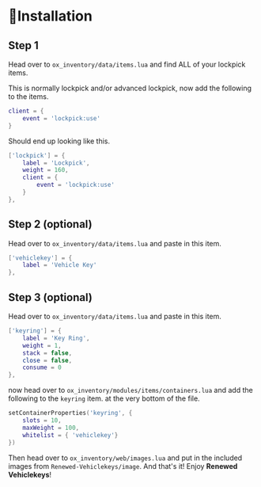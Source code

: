 # 📃Installation

## Step 1

Head over to `ox_inventory/data/items.lua` and find ALL of your lockpick items.

This is normally lockpick and/or advanced lockpick, now add the following to the items.

```lua copy
client = {
	event = 'lockpick:use'
}
```

Should end up looking like this.

```lua copy
['lockpick'] = {
	label = 'Lockpick',
	weight = 160,
	client = {
		event = 'lockpick:use'
	}
},
```

## Step 2 (optional)

Head over to `ox_inventory/data/items.lua` and paste in this item.

```lua copy
['vehiclekey'] = {
	label = 'Vehicle Key'
},
```

## Step 3 (optional)

Head over to `ox_inventory/data/items.lua` and paste in this item.

```lua copy
['keyring'] = {
	label = 'Key Ring',
	weight = 1,
	stack = false,
	close = false,
	consume = 0
},
```

now head over to `ox_inventory/modules/items/containers.lua` and add the following to the `keyring` item. at the very bottom of the file.

```lua copy
setContainerProperties('keyring', {
	slots = 10,
	maxWeight = 100,
	whitelist = { 'vehiclekey'}
})
```




Then head over to `ox_inventory/web/images.lua` and put in the included images from `Renewed-Vehiclekeys/image`.
And that's it! Enjoy **Renewed Vehiclekeys**!